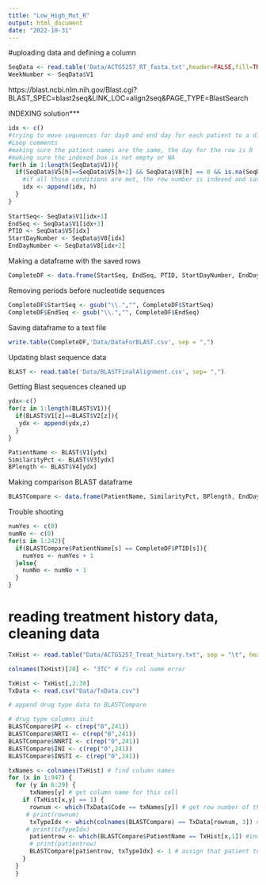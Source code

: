 ---
title: "Low_High_Mut_R"
output: html_document
date: "2022-10-31"
---
#uploading data and defining a column 
```{r}
SeqData <- read.table('Data/ACTG5257_RT_fasta.txt',header=FALSE,fill=TRUE) 
WeekNumber <- SeqData$V1

```

https://blast.ncbi.nlm.nih.gov/Blast.cgi?BLAST_SPEC=blast2seq&LINK_LOC=align2seq&PAGE_TYPE=BlastSearch 

INDEXING solution***

```{r}
idx <- c()
#trying to move sequences for day0 and end day for each patient to a different dataframe
#Loop comments
#making sure the patient names are the same, the day for the row is 0 
#making sure the indexed box is not empty or NA
for(h in 1:length(SeqData$V1)){
  if(SeqData$V5[h]==SeqData$V5[h+2] && SeqData$V8[h] == 0 && is.na(SeqData$V8[h])==FALSE && SeqData$V5[h]!= "" && SeqData$V8[h]!=SeqData$V8[h+2]){
    #if all those conditions are met, the row number is indexed and saved in idx
    idx <- append(idx, h)
  }
}
  
StartSeq<- SeqData$V1[idx+1]
EndSeq <- SeqData$V1[idx+3]
PTID <- SeqData$V5[idx]
StartDayNumber <- SeqData$V8[idx]
EndDayNumber <- SeqData$V8[idx+2]

```

Making a dataframe with the saved rows
```{r}
CompleteDF <- data.frame(StartSeq, EndSeq, PTID, StartDayNumber, EndDayNumber)
```

Removing periods before nucleotide sequences
```{r}
CompleteDF$StartSeq <- gsub("\\.","", CompleteDF$StartSeq)
CompleteDF$EndSeq <- gsub("\\.","", CompleteDF$EndSeq)
```

Saving dataframe to a text file
```{r}

write.table(CompleteDF,'Data/DataForBLAST.csv', sep = ",")
```

Updating blast sequence data
```{r}
BLAST <- read.table('Data/BLASTFinalAlignment.csv', sep= ",")
```
Getting Blast sequences cleaned up 
```{r}
ydx<-c()
for(z in 1:length(BLAST$V1)){
  if(BLAST$V1[z]==BLAST$V2[z]){
   ydx <- append(ydx,z) 
  }
}

PatientName <- BLAST$V1[ydx]
SimilarityPct <- BLAST$V3[ydx]
BPlength <- BLAST$V4[ydx]

```

Making comparison BLAST dataframe
```{r}
BLASTCompare <- data.frame(PatientName, SimilarityPct, BPlength, EndDayNumber)
```

Trouble shooting
```{r}
numYes <- c(0)
numNo <- c(0)
for(s in 1:242){
  if(BLASTCompare$PatientName[s] == CompleteDF$PTID[s]){
    numYes <- numYes + 1
  }else{
    numNo <- numNo + 1
  }
}
```
# reading treatment history data, cleaning data 
```{r}
TxHist <- read.table("Data/ACTG5257_Treat_history.txt", sep = "\t", header = TRUE)

colnames(TxHist)[20] <- "3TC" # fix col name error 

TxHist <- TxHist[,2:30]
TxData <- read.csv("Data/TxData.csv") 

# append drug type data to BLASTCompare 

# drug type columns init 
BLASTCompare$PI <- c(rep("0",241)) 
BLASTCompare$NRTI <- c(rep("0",241)) 
BLASTCompare$NNRTI <- c(rep("0",241)) 
BLASTCompare$INI <- c(rep("0",241)) 
BLASTCompare$INSTI <- c(rep("0",241)) 

txNames <- colnames(TxHist) # find column names 
for (x in 1:947) { 
  for (y in 6:29) {
      txNames[y] # get column name for this cell 
    if (TxHist[x,y] == 1) {
      rownum <- which(TxData$Code == txNames[y]) # get row number of this drug on TxData table 
     # print(rownum)
      txTypeIdx <- which(colnames(BLASTCompare) == TxData[rownum, 3]) # index of drug column on BLASTCompare 
     # print(txTypeIdx)
      patientrow <- which(BLASTCompare$PatientName == TxHist[x,1]) #index of this patient on BLASTCompare 
      # print(patientrow)
      BLASTCompare[patientrow, txTypeIdx] <- 1 # assign that patient to a "1" under the correct drug type on BLASTCompare 
    }
  }
  }
  

  
  

```


